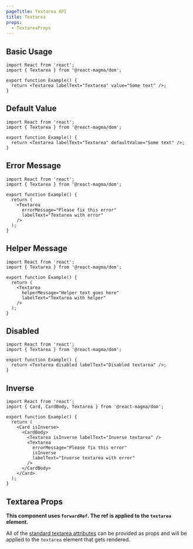 ```yaml
---
pageTitle: Textarea API
title: Textarea
props:
  - TextareaProps
---
```


## Basic Usage

```tsx
import React from 'react';
import { Textarea } from '@react-magma/dom';

export function Example() {
  return <Textarea labelText="Textarea" value="Some text" />;
}
```

## Default Value

```tsx
import React from 'react';
import { Textarea } from '@react-magma/dom';

export function Example() {
  return <Textarea labelText="Textarea" defaultValue="Some text" />;
}
```

## Error Message

```tsx
import React from 'react';
import { Textarea } from '@react-magma/dom';

export function Example() {
  return (
    <Textarea
      errorMessage="Please fix this error"
      labelText="Textarea with error"
    />
  );
}
```

## Helper Message

```tsx
import React from 'react';
import { Textarea } from '@react-magma/dom';

export function Example() {
  return (
    <Textarea
      helperMessage="Helper text goes here"
      labelText="Textarea with helper"
    />
  );
}
```

## Disabled

```tsx
import React from 'react';
import { Textarea } from '@react-magma/dom';

export function Example() {
  return <Textarea disabled labelText="Disabled textarea" />;
}
```

## Inverse

```tsx
import React from 'react';
import { Card, CardBody, Textarea } from '@react-magma/dom';

export function Example() {
  return (
    <Card isInverse>
      <CardBody>
        <Textarea isInverse labelText="Inverse textarea" />
        <Textarea
          errorMessage="Please fix this error"
          isInverse
          labelText="Inverse textarea with error"
        />
      </CardBody>
    </Card>
  );
}
```

## Textarea Props

**This component uses `forwardRef`. The ref is applied to the `textarea` element.**

All of the [standard textarea attributes](https://developer.mozilla.org/en-US/docs/Web/HTML/Element/textarea) can be provided as props and will be applied to the `textarea` element that gets rendered.

<TextareaProps />
